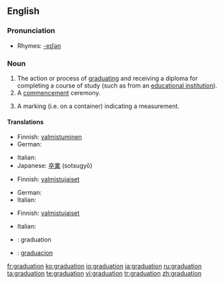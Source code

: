 ==English==

===Pronunciation===
*Rhymes: [[Rhymes:English:-eɪʃǝn|-eɪʃǝn]]

===Noun===
{{en-noun}}

# The action or process of [[graduate|graduating]] and receiving a diploma for completing a course of study (such as from an [[educational institution]]).
# A [[commencement]] ceremony.
# {{sciences}} A marking (i.e. on a container) indicating a measurement.

====Translations====
{{trans-top|the action or process of graduating}}
*Finnish: [[valmistuminen]]
*German: {{t|de|Abschluss|m}}
{{trans-mid}}
*Italian: {{t-|it|graduazione|f}}
*Japanese: [[卒業]] (sotsugyō)
{{trans-bottom}}

{{trans-top|a commencement ceremony}}
*Finnish: [[valmistujaiset]]
{{trans-mid}}
*German: {{t|de|Abschlussfeier|f}}
*Italian: {{t-|it|graduazione|f}}
{{trans-bottom}}

{{trans-top|a marking (i.e. on a container) indicating a measurement}}
*Finnish: [[valmistujaiset]]
{{trans-mid}}
*Italian: {{t-|it|graduazione|f}}
{{trans-bottom}}

{{checktrans-top}}
*{{ttbc|Interlingua}}: graduation
*{{ttbc|Spanish}}: [[graduacion]]
{{checktrans-bottom}}

[[fr:graduation]]
[[ko:graduation]]
[[io:graduation]]
[[ja:graduation]]
[[ru:graduation]]
[[ta:graduation]]
[[te:graduation]]
[[vi:graduation]]
[[tr:graduation]]
[[zh:graduation]]
